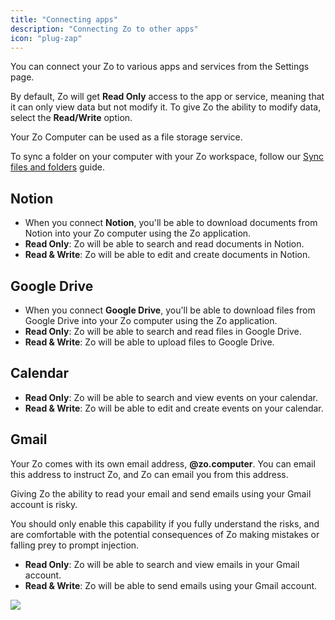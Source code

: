 ```yaml
---
title: "Connecting apps"
description: "Connecting Zo to other apps"
icon: "plug-zap"
---
```



You can connect your Zo to various apps and services from the Settings page.

By default, Zo will get **Read Only** access to the app or service, meaning that it can only view data but not modify it. To give Zo the ability to modify data, select the **Read/Write** option.

<Tip>
Your Zo Computer can be used as a file storage service.

To sync a folder on your computer with your Zo workspace, follow our [Sync files and folders](/syncthing) guide.

</Tip>

## Notion

- When you connect **Notion**, you'll be able to download documents from Notion into your Zo computer using the Zo application.
- **Read Only**: Zo will be able to search and read documents in Notion.
- **Read & Write**: Zo will be able to edit and create documents in Notion.

## Google Drive

- When you connect **Google Drive**, you'll be able to download files from Google Drive into your Zo computer using the Zo application.
- **Read Only**: Zo will be able to search and read files in Google Drive.
- **Read & Write**: Zo will be able to upload files to Google Drive.

## Calendar

- **Read Only**: Zo will be able to search and view events on your calendar.
- **Read & Write**: Zo will be able to edit and create events on your calendar.

## Gmail

Your Zo comes with its own email address, **<Handle/>@zo.computer**. You can email this address to instruct Zo, and Zo can email you from this address.

<Warning>
  Giving Zo the ability to read your email and send emails using your Gmail account is risky.

You should only enable
this capability if you fully understand the risks, and are comfortable with the potential consequences of Zo making mistakes or falling prey to prompt
injection.

</Warning>

- **Read Only**: Zo will be able to search and view emails in your Gmail account.
- **Read & Write**: Zo will be able to send emails using your Gmail account.

<Frame caption="Managing a connection in Settings">
  <img className="block" src="/screenshots/connections.png" />
</Frame>
